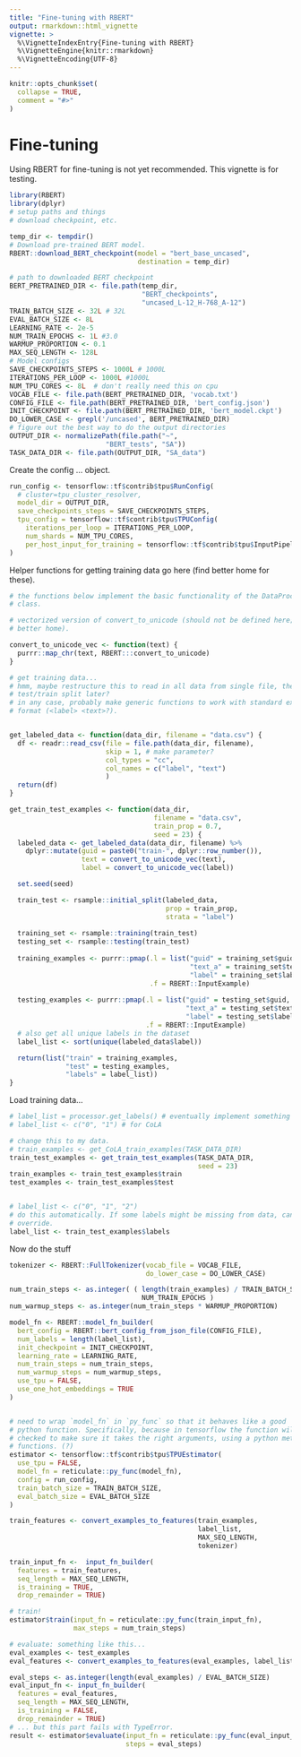 ```yaml
---
title: "Fine-tuning with RBERT"
output: rmarkdown::html_vignette
vignette: >
  %\VignetteIndexEntry{Fine-tuning with RBERT}
  %\VignetteEngine{knitr::rmarkdown}
  %\VignetteEncoding{UTF-8}
---
```


 
 <!-- Copyright 2019 Bedford Freeman & Worth Pub Grp LLC DBA Macmillan Learning.  -->

 <!-- Licensed under the Apache License, Version 2.0 (the "License"); -->
 <!-- you may not use this file except in compliance with the License. -->
 <!-- You may obtain a copy of the License at -->

 <!--     http://www.apache.org/licenses/LICENSE-2.0 -->

 <!-- Unless required by applicable law or agreed to in writing, software -->
 <!-- distributed under the License is distributed on an "AS IS" BASIS, -->
 <!-- WITHOUT WARRANTIES OR CONDITIONS OF ANY KIND, either express or implied. -->
 <!-- See the License for the specific language governing permissions and -->
 <!-- limitations under the License. -->
 

```r
knitr::opts_chunk$set(
  collapse = TRUE,
  comment = "#>"
)
```


# Fine-tuning

Using RBERT for fine-tuning is not yet recommended. This vignette is for testing.

```r
library(RBERT)
library(dplyr)
# setup paths and things
# download checkpoint, etc.

temp_dir <- tempdir()
# Download pre-trained BERT model.
RBERT::download_BERT_checkpoint(model = "bert_base_uncased",
                                destination = temp_dir)

# path to downloaded BERT checkpoint
BERT_PRETRAINED_DIR <- file.path(temp_dir,
                                 "BERT_checkpoints", 
                                 "uncased_L-12_H-768_A-12")
TRAIN_BATCH_SIZE <- 32L # 32L
EVAL_BATCH_SIZE <- 8L
LEARNING_RATE <- 2e-5
NUM_TRAIN_EPOCHS <- 1L #3.0
WARMUP_PROPORTION <- 0.1
MAX_SEQ_LENGTH <- 128L
# Model configs
SAVE_CHECKPOINTS_STEPS <- 1000L # 1000L
ITERATIONS_PER_LOOP <- 1000L #1000L
NUM_TPU_CORES <- 8L  # don't really need this on cpu
VOCAB_FILE <- file.path(BERT_PRETRAINED_DIR, 'vocab.txt')
CONFIG_FILE <- file.path(BERT_PRETRAINED_DIR, 'bert_config.json')
INIT_CHECKPOINT <- file.path(BERT_PRETRAINED_DIR, 'bert_model.ckpt')
DO_LOWER_CASE <- grepl('/uncased', BERT_PRETRAINED_DIR)
# figure out the best way to do the output directories
OUTPUT_DIR <- normalizePath(file.path("~",
                        "BERT_tests", "SA"))
TASK_DATA_DIR <- file.path(OUTPUT_DIR, "SA_data")

```


Create the config ... object.

```r

run_config <- tensorflow::tf$contrib$tpu$RunConfig(
  # cluster=tpu_cluster_resolver,
  model_dir = OUTPUT_DIR,
  save_checkpoints_steps = SAVE_CHECKPOINTS_STEPS,
  tpu_config = tensorflow::tf$contrib$tpu$TPUConfig(
    iterations_per_loop = ITERATIONS_PER_LOOP,
    num_shards = NUM_TPU_CORES,
    per_host_input_for_training = tensorflow::tf$contrib$tpu$InputPipelineConfig$PER_HOST_V2)
)


```

Helper functions for getting training data go here (find better home for these).

```r

# the functions below implement the basic functionality of the DataProcessor
# class. 

# vectorized version of convert_to_unicode (should not be defined here; find
# better home).

convert_to_unicode_vec <- function(text) {
  purrr::map_chr(text, RBERT:::convert_to_unicode)
}

# get training data...
# hmm, maybe restructure this to read in all data from single file, then do
# test/train split later?
# in any case, probably make generic functions to work with standard example
# format (<label> <text>?).


get_labeled_data <- function(data_dir, filename = "data.csv") {
  df <- readr::read_csv(file = file.path(data_dir, filename),
                        skip = 1, # make parameter?
                        col_types = "cc",
                        col_names = c("label", "text") 
                        )
  return(df)
}

get_train_test_examples <- function(data_dir, 
                                    filename = "data.csv", 
                                    train_prop = 0.7,
                                    seed = 23) {
  labeled_data <- get_labeled_data(data_dir, filename) %>% 
    dplyr::mutate(guid = paste0("train-", dplyr::row_number()),
                  text = convert_to_unicode_vec(text),
                  label = convert_to_unicode_vec(label))

  set.seed(seed)

  train_test <- rsample::initial_split(labeled_data, 
                                       prop = train_prop, 
                                       strata = "label")
  
  training_set <- rsample::training(train_test)
  testing_set <- rsample::testing(train_test)
  
  training_examples <- purrr::pmap(.l = list("guid" = training_set$guid,
                                             "text_a" = training_set$text,
                                             "label" = training_set$label),
                                   .f = RBERT::InputExample)
  
  testing_examples <- purrr::pmap(.l = list("guid" = testing_set$guid,
                                            "text_a" = testing_set$text,
                                            "label" = testing_set$label),
                                  .f = RBERT::InputExample)
  # also get all unique labels in the dataset 
  label_list <- sort(unique(labeled_data$label))

  return(list("train" = training_examples,
              "test" = testing_examples,
              "labels" = label_list))
}


```

Load training data...

```r

# label_list = processor.get_labels() # eventually implement something like this
# label_list <- c("0", "1") # for CoLA

# change this to my data.
# train_examples <- get_CoLA_train_examples(TASK_DATA_DIR)
train_test_examples <- get_train_test_examples(TASK_DATA_DIR, 
                                               seed = 23)
train_examples <- train_test_examples$train
test_examples <- train_test_examples$test


# label_list <- c("0", "1", "2") 
# do this automatically. If some labels might be missing from data, can manually
# override.
label_list <- train_test_examples$labels


```

Now do the stuff


```r
tokenizer <- RBERT::FullTokenizer(vocab_file = VOCAB_FILE,
                                  do_lower_case = DO_LOWER_CASE)

num_train_steps <- as.integer( ( length(train_examples) / TRAIN_BATCH_SIZE) *
                                 NUM_TRAIN_EPOCHS )
num_warmup_steps <- as.integer(num_train_steps * WARMUP_PROPORTION)

model_fn <- RBERT::model_fn_builder(
  bert_config = RBERT::bert_config_from_json_file(CONFIG_FILE),
  num_labels = length(label_list),
  init_checkpoint = INIT_CHECKPOINT,
  learning_rate = LEARNING_RATE,
  num_train_steps = num_train_steps,
  num_warmup_steps = num_warmup_steps,
  use_tpu = FALSE,
  use_one_hot_embeddings = TRUE
)


# need to wrap `model_fn` in `py_func` so that it behaves like a good
# python function. Specifically, because in tensorflow the function will be
# checked to make sure it takes the right arguments, using a python method for
# functions. (?)
estimator <- tensorflow::tf$contrib$tpu$TPUEstimator(
  use_tpu = FALSE,
  model_fn = reticulate::py_func(model_fn),
  config = run_config,
  train_batch_size = TRAIN_BATCH_SIZE,
  eval_batch_size = EVAL_BATCH_SIZE
)

train_features <- convert_examples_to_features(train_examples,
                                               label_list,
                                               MAX_SEQ_LENGTH,
                                               tokenizer)

train_input_fn <-  input_fn_builder(
  features = train_features,
  seq_length = MAX_SEQ_LENGTH,
  is_training = TRUE,
  drop_remainder = TRUE)

# train!
estimator$train(input_fn = reticulate::py_func(train_input_fn),
                max_steps = num_train_steps)

# evaluate: something like this...
eval_examples <- test_examples
eval_features <- convert_examples_to_features(eval_examples, label_list, MAX_SEQ_LENGTH, tokenizer)

eval_steps <- as.integer(length(eval_examples) / EVAL_BATCH_SIZE)
eval_input_fn <- input_fn_builder(
  features = eval_features,
  seq_length = MAX_SEQ_LENGTH,
  is_training = FALSE,
  drop_remainder = TRUE)
# ... but this part fails with TypeError.
result <- estimator$evaluate(input_fn = reticulate::py_func(eval_input_fn),
                             steps = eval_steps)

```

